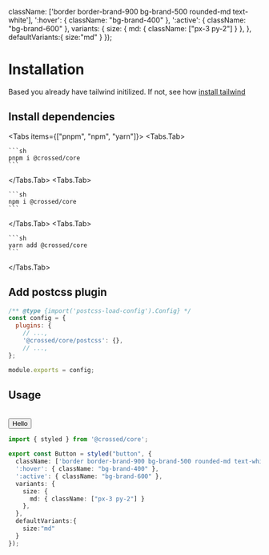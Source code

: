 
  className: ['border border-brand-900 bg-brand-500 rounded-md text-white'],
  ':hover': { className: "bg-brand-400" },
  ':active': { className: "bg-brand-600" },
  variants: {
    size: {
      md: { className: ["px-3 py-2"] }
    },
  },
  defaultVariants:{
    size:"md"
  }
});

# Installation

Based you already have tailwind initilized. If not, see how [install tailwind](https://tailwindcss.com/docs/installation)

## Install dependencies
<Tabs items={["pnpm", "npm", "yarn"]}>
  <Tabs.Tab>

    ```sh
    pnpm i @crossed/core
    ```

  </Tabs.Tab>
  <Tabs.Tab>

    ```sh
    npm i @crossed/core
    ```

  </Tabs.Tab>
  <Tabs.Tab>
  
    ```sh
    yarn add @crossed/core
    ```
  
  </Tabs.Tab>
</Tabs>

## Add postcss plugin

```javascript filename="postcss.config.js"
/** @type {import('postcss-load-config').Config} */
const config = {
  plugins: {
    // ...,
    '@crossed/core/postcss': {},
    // ...,
};

module.exports = config;
```

## Usage
<br />
<Box className="items-center justify-center">
  <Button>Hello</Button>
</Box>

```typescript
import { styled } from '@crossed/core';

export const Button = styled("button", {
  className: ['border border-brand-900 bg-brand-500 rounded-md text-white'],
  ':hover': { className: "bg-brand-400" },
  ':active': { className: "bg-brand-600" },
  variants: {
    size: {
      md: { className: ["px-3 py-2"] }
    },
  },
  defaultVariants:{
    size:"md"
  }
});

```
